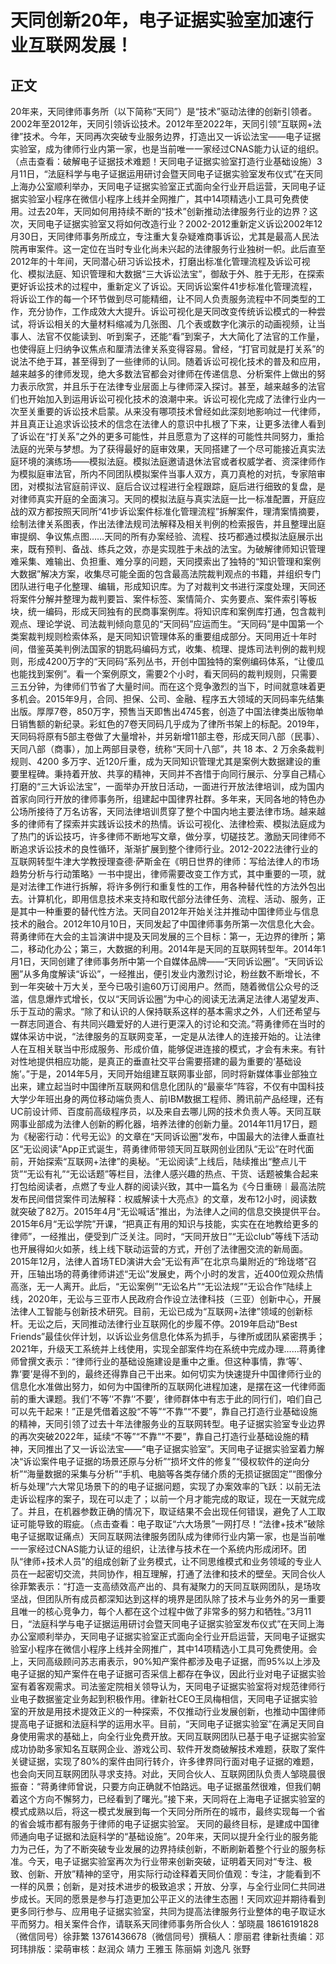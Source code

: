 # 天同创新20年，电子证据实验室加速行业互联网发展！
## 正文
20年来，天同律师事务所（以下简称“天同”）是“技术”驱动法律的创新引领者。2002年至2012年，天同引领诉讼技术。2012年至2022年，天同引领“互联网+法律”技术。今年，天同再次突破专业服务边界，打造出又一诉讼法宝——电子证据实验室，成为律师行业内第一家，也是当前唯一一家经过CNAS能力认证的组织。（点击查看：破解电子证据技术难题！天同电子证据实验室打造行业基础设施）3月11日，“法庭科学与电子证据运用研讨会暨天同电子证据实验室发布仪式”在天同上海办公室顺利举办，天同电子证据实验室正式面向全行业开启运营，天同电子证据实验室小程序在微信小程序上线并全网推广，其中14项精选小工具可免费使用。过去20年，天同如何用持续不断的“技术”创新推动法律服务行业的边界？这次，天同电子证据实验室又将如何改造行业？2002-2012重新定义诉讼2002年12月30日，天同律师事务所成立，专注重大复杂疑难商事诉讼，尤其是最高人民法院再审案件。这一定位在当时专业化尚未兴起的法律服务行业独树一帜。此后直至2012年的十年间，天同潜心研习诉讼技术，打磨出标准化管理流程及诉讼可视化、模拟法庭、知识管理和大数据“三大诉讼法宝”，御敌于外、胜于无形，在探索更好诉讼技术的过程中，重新定义了诉讼。天同诉讼案件41步标准化管理流程，将诉讼工作的每一个环节做到尽可能精细，让不同人负责服务流程中不同类型的工作，充分协作，工作成效大大提升。诉讼可视化是天同改变传统诉讼模式的一种尝试，将诉讼相关的大量材料缩减为几张图、几个表或数字化演示的动画视频，让当事人、法官不仅能读到、听到案子，还能“看”到案子，大大简化了法官的工作量，也使得庭上归纳争议焦点和厘清法律关系变得容易。曾经，“打官司就是打关系”的说法不绝于耳，甚至得到了一些律师的认同。随着诉讼可视化技术的普及和应用，越来越多的律师发现，绝大多数法官都会对律师在传递信息、分析案件上做出的努力表示欣赏，并且乐于在法律专业层面上与律师深入探讨。甚至，越来越多的法官们也开始加入到运用诉讼可视化技术的浪潮中来。诉讼可视化完成了法律行业内一次至关重要的诉讼技术启蒙。从来没有哪项技术曾经如此深刻地影响过一代律师，并且真正让追求诉讼技术的信念在法律人的意识中扎根了下来，让更多法律人看到了诉讼在“打关系”之外的更多可能性，并且愿意为了这样的可能性共同努力，重拾法庭的光荣与梦想。为了获得最好的庭审效果，天同搭建了一个尽可能接近真实法庭环境的演练场——模拟法庭。模拟法庭邀请退休法官或者权威学者、资深律师作为模拟庭审法官，所内不同团队模拟案件当事人双方，真刀真枪的对抗，专家陪审团，对模拟法官庭前评议、庭后合议过程进行全程跟踪，庭后进行细致的复盘，是对律师真实开庭的全面演习。天同的模拟法庭与真实法庭一比一标准配置，开庭应战的双方都按照天同所“41步诉讼案件标准化管理流程”拆解案件，理清案情摘要，绘制法律关系图表，作出法律法规司法解释及相关判例的检索报告，并且整理出庭审提纲、争议焦点图……天同的所有办案经验、流程、技巧都通过模拟法庭展示出来，既有预判、备战、练兵之效，亦是实现胜于未战的法宝。为破解律师知识管理难采集、难输出、负担重、难分享的问题，天同摸索出了独特的“知识管理和案例大数据”解决方案，收集尽可能全面的包含最高法院裁判观点的书籍，并组织专门团队进行电子化整理、编辑，形成知识库。为了对裁判文书进行深度处理，天同还将案件分解并整理为裁判要旨、案件标签、案情简介、实务要点、案件索引等板块，统一编码，形成天同独有的民商事案例库。将知识库和案例库打通，包含裁判观点、理论学说、司法裁判倾向意见的“天同码”应运而生。“天同码”是中国第一个类案裁判规则检索体系，是天同知识管理体系的重要组成部分。天同用近十年时间，借鉴英美判例法国家的钥匙码编码方式，收集、梳理、提炼司法判例的裁判规则，形成4200万字的“天同码”系列丛书，开创中国独特的案例编码体系，“让傻瓜也能找到案例”。看一个案例原文，需要2个小时，看天同码的裁判规则，只需要三五分钟，为律师们节省了大量时间。而在这个竞争激烈的当下，时间就意味着更多机会。2015年9月，合同、担保、公司、金融、程序五大领域的天同码率先结集出版。厚厚7卷，850万字，预售当天即售出4745套，创造了中国法律类出版物单日销售额的新纪录。彩虹色的7卷天同码几乎成为了律所书架上的标配。2019年，天同码将原有5部主卷做了大量增补，并另新增11部主卷，形成天同八部（民事）、天同八部（商事），加上两部目录卷，统称“天同十八部”，共 18 本、2 万余条裁判规则、4200 多万字、近120斤重，成为天同知识管理尤其是案例大数据建设的重要里程碑。秉持着开放、共享的精神，天同并不吝惜于向同行展示、分享自己精心打磨的“三大诉讼法宝”，一面举办开放日活动，一面进行开放法律培训，成为国内首家向同行开放的律师事务所，组建起中国律界社群。多年来，天同各地的特色办公场所接待了万名访客，天同法律培训贯穿了整个中国内地主要法律市场。越来越多的律师有了探索并实践诉讼技术的热情。诉讼可视化、法律检索、模拟法庭成为了热门的诉讼技巧，许多律师不断地写文章，做分享，切磋技艺。激励天同律师不断追求诉讼技术的良性循环，渐渐扩展到整个律师行业。2012-2022法律行业的互联网转型牛津大学教授理查德·萨斯金在《明日世界的律师：写给法律人的市场趋势分析与行动策略》一书中提出，律师需要改变工作方式，其中重要的一项，就是对法律工作进行拆解，将许多例行和重复性的工作，用各种替代性的方法外包出去。计算机化，即用信息技术来支持和取代部分法律任务、流程、活动、服务，正是其中一种重要的替代性方法。天同自2012年开始关注并推动中国律师业与信息技术的融合。2012年10月10日，天同发起了中国律师事务所第一次信息化大会。蒋勇律师在大会的主旨演讲中提及天同发展的三个目标：第一，无边界的律所；第二，移动化办公；第三，大数据的利用。2014年是天同的互联网转型年。2014年1月1日，天同创建了律师事务所中第一个自媒体品牌——“天同诉讼圈”。“天同诉讼圈”从多角度解读“诉讼”，一经推出，便引发业内激烈讨论，粉丝数不断增长，不到一年突破十万大关，至今已吸引逾60万订阅用户。然而，随着微信公众号的泛滥，信息爆炸式增长，仅以“天同诉讼圈”为中心的阅读无法满足法律人渴望发声、乐于互动的需求。“除了和认识的人保持联系这样的基本需求之外，人们还希望与一群志同道合、有共同兴趣爱好的人进行更深入的讨论和交流。”蒋勇律师在当时的媒体采访中说，“法律服务的互联网变革，一定是从法律人的连接开始的。让法律人在互相关联当中形成服务、形成价值，能够促进连接的模式，才会有未来。有针对性地提供相应功能，是真正的垂直社交平台需要搭建的最为重要的‘基础设施’。”于是，2014年5月，天同开始组建互联网事业部，同时将新媒体事业部独立出来，建立起当时中国律所互联网和信息化团队的“最豪华”阵容，不仅有中国科技大学少年班出身的两位移动端负责人、前IBM数据工程师、腾讯前产品经理，还有UC前设计师、百度前高级程序员，以及来自去哪儿网的技术负责人等。天同互联网事业部成为法律人创新的孵化器，培养法律的创新力量。2014年11月17日，题为《秘密行动：代号无讼》的文章在“天同诉讼圈”发布，中国最大的法律人垂直社区“无讼阅读”App正式诞生，蒋勇律师带领天同互联网创业团队“无讼”在时代面前，开始探索“互联网+法律”的奥秘。“无讼阅读”上线后，陆续推出“整点儿干货”“无讼有礼”“无讼话题”等栏目，法律人感兴趣的热点、干货、话题被集合起来打包给阅读者，点燃了专业人群的阅读兴致，其中一篇名为《今日重磅︱最高法院发布民间借贷案件司法解释：权威解读十大亮点》的文章，发布12小时，阅读数就突破了82万。2015年4月“无讼喊话”推出，为法律人之间的信息交换提供平台。2015年6月“无讼学院”开课，“把真正有用的知识与技能，实实在在地教给更多的律师”，一经推出，便受到广泛关注。同时，“天同开放日”“无讼club”等线下活动也开展得如火如荼，线上线下联动运营的方式，开创了法律圈交流的新局面。2015年12月，法律人首场TED演讲大会“无讼有声”在北京鸟巢附近的“玲珑塔”召开，压轴出场的蒋勇律师讲述“无讼”发展史，两个小时的发言，近400位观众热情高涨，无一人离开。此后，“无讼案例”“无讼名片”“无讼法规”“无讼合作”陆续上线，2020年，无讼与三亚市人民政府合作设立法律科技（三亚）创新中心，开展法律人工智能与创新技术研究。目前，无讼已成为“互联网+法律”领域的创新标杆。无讼之后，天同推动法律行业互联网化的步履不停。2019年启动“Best Friends”最佳伙伴计划，以诉讼业务信息化体系为抓手，与律所或团队紧密携手；2021年，升级天工系统并上线使用，实现全部案件均在系统中完成办理……蒋勇律师曾撰文表示：“律师行业的基础设施建设是重中之重。但这种事情，靠‘等’、靠‘要’是得不到的，最终还得靠自己干出来。如何切实为快速提升中国律师行业的信息化水准做出努力，如何为中国律所的互联网化进程加速，是摆在这一代律师面前的重大课题。我们‘不等’‘不靠’‘不要’，律师群体中有志于此的同行们，咱们自己可以先干起来！”正是凭借着这股“不等”“不靠”“不要”，靠自己打造行业基础设施的精神，天同引领了过去十年法律服务业的互联网转型。电子证据实验室专业边界的再次突破2022年，延续“不等”“不靠”“不要”，靠自己打造行业基础设施的精神，天同推出了又一诉讼法宝——“电子证据实验室”。天同电子证据实验室着力解决“诉讼案件电子证据的场景还原与分析”“损坏文件的修复”“侵权软件的逆向分析”“海量数据的采集与分析”“手机、电脑等各类存储介质的无损证据固定”“图像分析与处理”六大常见场景下的的电子证据问题，实现了办案效率的飞跃：以前无法走诉讼程序的案子，现在可以走了；以前一个月才能完成的取证，现在一天就完成了。并且，在机器参数正确的情况下，取证结果不会出现任何错误，避免了人工取证可能导致的瑕疵。（点击查看：电子取证“六大场景”一网打尽！“法律+技术”破除电子证据取证痛点）天同互联网法律服务团队成为律师行业内第一家，也是当前唯一一家经过CNAS能力认证的组织，让法律与技术在一个系统内形成闭环。团队“律师+技术人员”的组成创新了业务模式，让不同思维模式和业务领域的专业人员在一起密切交流，共同协作，相互理解，打通了法律和技术的壁垒。天同合伙人徐菲繁表示：“打造一支高绩效高产出的、具有凝聚力的天同互联网团队，是场攻坚战，但团队所有成员都深知达到这样的境界是团队除了技术与业务外的另一重要且唯一的核心竞争力，每个人都在这个过程中做了非常多的努力和牺牲。”3月11日，“法庭科学与电子证据运用研讨会暨天同电子证据实验室发布仪式”在天同上海办公室顺利举办，天同电子证据实验室正式面向全行业开启运营，天同电子证据实验室小程序在微信小程序上线并全网推广，其中14项精选小工具可免费使用。会上，天同高级顾问苏志甫表示，90%知产案件都涉及电子证据，而95%以上涉及电子证据的知产案件在电子证据可否采信上都存在争议，因此行业对电子证据实验室有着客观需求。司法鉴定院相关领导认为，天同电子证据实验室将对规范律师行业电子数据鉴定业务起到积极作用。律新社CEO王凤梅相信，天同电子证据实验室的开放是用技术提效正义的一种探索，不仅推动行业发展创新，也推动中国律师提高电子证据和法庭科学的运用水平。目前，“天同电子证据实验室”在满足天同自身使用需求的基础上，向全行业免费开放。天同互联网团队已基于电子证据实验室成功协助多家知名互联网企业、游戏公司、软件开发商破解技术难题，获取了案件关键证据，实现了80%的案件由同行转介，许多律界同行面对电子证据的难题，也会向天同互联网团队寻求支持。对此，天同合伙人、互联网团队负责人邹晓晨很振奋：“蒋勇律师曾说，只要方向正确就不怕路远。电子证据虽然很难，但我们朝着这个方向不懈努力，已经看到了曙光。”接下来，天同将在上海电子证据实验室的模式成熟以后，将这一模式发展到每一个天同分所所在的城市，最终实现每一个省的省会城市都有服务于律师的电子证据实验室。  天同的最终目标，是建成中国律师通向电子证据和法庭科学的“基础设施”。20年来，天同以提升全行业的服务能力为己任，为了不断突破专业发展的边界持续创新，不断刷新着整个行业的服务标准。今天，电子证据实验室再次为行业带来创新突破，证明着天同对“专注、极致、创新、开放”精神的坚守，用实际行动诠释着天同价值观：专注，才能看到不一样的风景；创新，是对技术进步的极致追求；开放、分享，与全行业同仁共同进步成长。天同的愿景是参与打造更加公平正义的法律生态圈！天同欢迎并期待看到更多同行参与、应用电子证据实验室，共同为提高法律服务行业整体的电子取证水平而努力。相关案件合作，请联系天同律师事务所合伙人：邹晓晨 18616191828（微信同号）徐菲繁 13761436678（微信同号）撰稿人：廖丽君 律新社责编：邓珂玮排版：梁萌审核：赵润众 靖力 王雅玉 陈丽娟 刘逸凡 张野